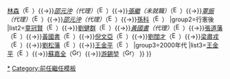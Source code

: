 {{Navbox
|name=中華民國立法院院長
|title={{ROC}}[[立法院]][[立法院院長|院長]]
|above=
*[[模板:中華民國國家元首|總統]]
*[[模板:中華民國副總統|副總統]]
*[[模板:中華民國政府首腦|行政院院長]]
*[[模板:中華民國立法院院長|立法院院長]]
*[[模板:中華民國司法院院長|司法院院長]]
*[[模板:中華民國考試院院長|考試院院長]]
*[[模板:中華民國監察院院長|監察院院長]]
|bodyclass = hlist
|image=[[File:ROC_Legislative_Yuan_Seal.svg|100px]]
|group1=行憲前
|list1=[[胡漢民]]（[[File:Emblem of the Kuomintang.svg|16px]]）{{→}}[[林森]]（[[File:Emblem of the Kuomintang.svg|16px]]）{{→}}''[[邵元沖]]（代理）''（[[File:Emblem of the Kuomintang.svg|16px]]）{{→}}''[[張繼 (中華民國)|張繼]]（未就職）''（[[File:Emblem of the Kuomintang.svg|16px]]）{{→}}''[[覃振]]（代理）''（[[File:Emblem of the Kuomintang.svg|16px]]）{{→}}''[[邵元沖]]（代理）''（[[File:Emblem of the Kuomintang.svg|16px]]）{{→}}[[孫科]]（[[File:Emblem of the Kuomintang.svg|16px]]）
|group2=行憲後
|list2={{Navbox subgroup 

|group1=1940-2000年
|list1=[[孫科]]（[[File:Emblem of the Kuomintang.svg|16px]]）{{→}}[[童冠賢]]（[[File:Emblem of the Kuomintang.svg|16px]]）{{→}}[[劉健群]]（[[File:Emblem of the Kuomintang.svg|16px]]）{{→}}''[[黃國書 (1905年)|黃國書]]（代理）''（[[File:Emblem of the Kuomintang.svg|16px]]）{{→}}[[張道藩]]（[[File:Emblem of the Kuomintang.svg|16px]]）{{→}}[[黃國書 (1905年)|黃國書]]（[[File:Emblem of the Kuomintang.svg|16px]]）{{→}}[[倪文亞]]（[[File:Emblem of the Kuomintang.svg|16px]]）{{→}}[[劉闊才]]（[[File:Emblem of the Kuomintang.svg|16px]]）{{→}}[[梁肅戎]]（[[File:Emblem of the Kuomintang.svg|16px]]）{{→}}[[劉松藩]]（[[File:Emblem of the Kuomintang.svg|16px]]）{{→}}[[王金平]]（[[File:Emblem of the Kuomintang.svg|16px]]）
|group3=2000年代
|list3=[[王金平]]（[[File:Emblem of the Kuomintang.svg|16px]]）{{→}}[[蘇嘉全]]（[[File:Green Island with White Cross.svg|16px]]）{{→}}[[游錫堃]]（[[File:Green Island with White Cross.svg|16px]]）
}}
}}
<noinclude>
[[Category:立法院院長|*]]
[[Category:前任繼任模板]]
</noinclude>